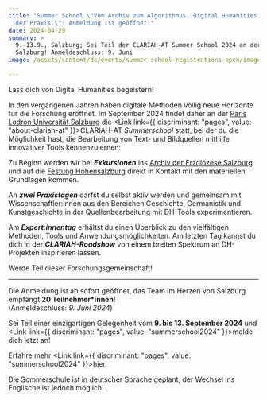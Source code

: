 ```yaml
---
title: "Summer School \"Vom Archiv zum Algorithmus. Digital Humanities in
  der Praxis.\": Anmeldung ist geöffnet!"
date: 2024-04-29
summary: >
  9.-13.9., Salzburg; Sei Teil der CLARIAH-AT Summer School 2024 an der PLUS
  Salzburg! Anmeldeschluss: 9. Juni
image: /assets/content/de/events/summer-school-registrations-open/image.png

---
```


Lass dich von Digital Humanities begeistern!

In den vergangenen Jahren haben digitale Methoden völlig neue Horizonte für die Forschung eröffnet. Im September 2024 findet daher an der [Paris Lodron Universität Salzburg](https://www.plus.ac.at/) die <Link link={{ discriminant: "pages", value: "about-clariah-at" }}>CLARIAH-AT</Link> *Summerschool* statt, bei der du die Möglichkeit hast, die Bearbeitung von Text- und Bildquellen mithilfe innovativer Tools kennenzulernen:

Zu Beginn werden wir bei ***Exkursionen*** ins [Archiv der Erzdiözese Salzburg](https://eds.at/archiv/home) und auf die [Festung Hohensalzburg](https://www.salzburg-burgen.at/de/festung-hohensalzburg/) direkt in Kontakt mit den materiellen Grundlagen kommen.

An ***zwei Praxistagen*** darfst du selbst aktiv werden und gemeinsam mit Wissenschaftler:innen aus den Bereichen Geschichte, Germanistik und Kunstgeschichte in der Quellenbearbeitung mit DH-Tools experimentieren.

Am ***Expert:innentag*** erhältst du einen Überblick zu den vielfältigen Methoden, Tools und Anwendungsmöglichkeiten. Am letzten Tag kannst du dich in der ***CLARIAH-Roadshow*** von einem breiten Spektrum an DH-Projekten inspirieren lassen.

Werde Teil dieser Forschungsgemeinschaft!

***

Die Anmeldung ist ab sofort geöffnet, das Team im Herzen von Salzburg empfängt **20 Teilnehmer\*innen**!\
(Anmeldeschluss: *9. Juni 2024*)

Sei Teil einer einzigartigen Gelegenheit vom **9. bis 13. September 2024** und <Link link={{ discriminant: "pages", value: "summerschool2024" }}>melde dich jetzt an</Link>!

Erfahre mehr <Link link={{ discriminant: "pages", value: "summerschool2024" }}>hier</Link>.

Die Sommerschule ist in deutscher Sprache geplant, der Wechsel ins Englische ist jedoch möglich!
